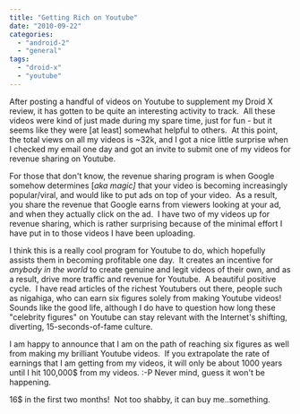 ```yaml
---
title: "Getting Rich on Youtube"
date: "2010-09-22"
categories: 
  - "android-2"
  - "general"
tags: 
  - "droid-x"
  - "youtube"
---
```


After posting a handful of videos on Youtube to supplement my Droid X review, it has gotten to be quite an interesting activity to track.  All these videos were kind of just made during my spare time, just for fun - but it seems like they were \[at least\] somewhat helpful to others.  At this point, the total views on all my videos is ~32k, and I got a nice little surprise when I checked my email one day and got an invite to submit one of my videos for revenue sharing on Youtube.

For those that don't know, the revenue sharing program is when Google somehow determines \[_aka magic\]_ that your video is becoming increasingly popular/viral, and would like to put ads on top of your video.  As a result, you share the revenue that Google earns from viewers looking at your ad, and when they actually click on the ad.  I have two of my videos up for revenue sharing, which is rather surprising because of the minimal effort I have put in to those videos I have been uploading.

I think this is a really cool program for Youtube to do, which hopefully assists them in becoming profitable one day.  It creates an incentive for _anybody in the world_ to create genuine and legit videos of their own, and as a result, drive more traffic and revenue for Youtube.  A beautiful positive cycle.  I have read articles of the richest Youtubers out there, people such as nigahiga, who can earn six figures solely from making Youtube videos!  Sounds like the good life, although I do have to question how long these "celebrity figures" on Youtube can stay relevant with the Internet's shifting, diverting, 15-seconds-of-fame culture.

I am happy to announce that I am on the path of reaching six figures as well from making my brilliant Youtube videos.  If you extrapolate the rate of earnings that I am getting from my videos, it will only be about 1000 years until I hit 100,000$ from my videos. :-P Never mind, guess it won't be happening.

16$ in the first two months!  Not too shabby, it can buy me..something.
